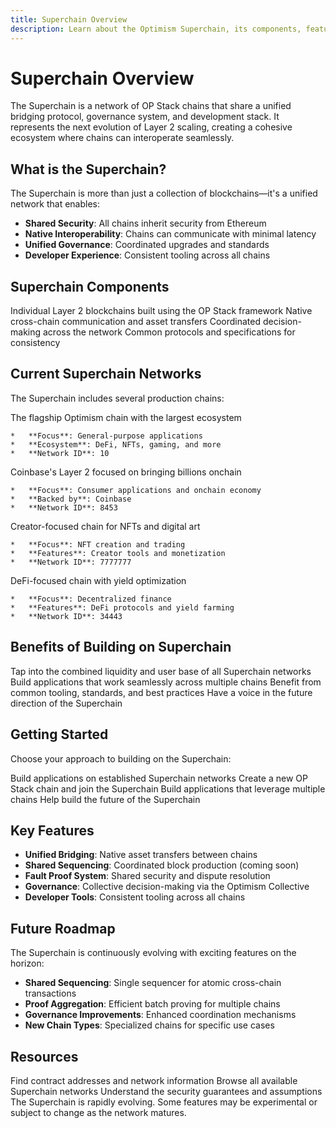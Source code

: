 ```yaml
---
title: Superchain Overview
description: Learn about the Optimism Superchain, its components, features, and how to get started.
---
```



# Superchain Overview

The Superchain is a network of OP Stack chains that share a unified bridging protocol, governance system, and development stack. It represents the next evolution of Layer 2 scaling, creating a cohesive ecosystem where chains can interoperate seamlessly.

## What is the Superchain?

The Superchain is more than just a collection of blockchains—it's a unified network that enables:

*   **Shared Security**: All chains inherit security from Ethereum
*   **Native Interoperability**: Chains can communicate with minimal latency
*   **Unified Governance**: Coordinated upgrades and standards
*   **Developer Experience**: Consistent tooling across all chains

## Superchain Components

<CardGroup cols={2}>
  <Card title="OP Stack Chains" icon="link">
    Individual Layer 2 blockchains built using the OP Stack framework
  </Card>

  <Card title="Bridging Protocol" icon="bridge">
    Native cross-chain communication and asset transfers
  </Card>

  <Card title="Governance System" icon="users">
    Coordinated decision-making across the network
  </Card>

  <Card title="Shared Standards" icon="shield">
    Common protocols and specifications for consistency
  </Card>
</CardGroup>

## Current Superchain Networks

The Superchain includes several production chains:

<Tabs>
  <Tab title="OP Mainnet">
    The flagship Optimism chain with the largest ecosystem

    *   **Focus**: General-purpose applications
    *   **Ecosystem**: DeFi, NFTs, gaming, and more
    *   **Network ID**: 10
  </Tab>

  <Tab title="Base">
    Coinbase's Layer 2 focused on bringing billions onchain

    *   **Focus**: Consumer applications and onchain economy
    *   **Backed by**: Coinbase
    *   **Network ID**: 8453
  </Tab>

  <Tab title="Zora">
    Creator-focused chain for NFTs and digital art

    *   **Focus**: NFT creation and trading
    *   **Features**: Creator tools and monetization
    *   **Network ID**: 7777777
  </Tab>

  <Tab title="Mode">
    DeFi-focused chain with yield optimization

    *   **Focus**: Decentralized finance
    *   **Features**: DeFi protocols and yield farming
    *   **Network ID**: 34443
  </Tab>
</Tabs>

## Benefits of Building on Superchain

<Steps>
  <Step title="Network Effects">
    Tap into the combined liquidity and user base of all Superchain networks
  </Step>

  <Step title="Interoperability">
    Build applications that work seamlessly across multiple chains
  </Step>

  <Step title="Shared Infrastructure">
    Benefit from common tooling, standards, and best practices
  </Step>

  <Step title="Governance Participation">
    Have a voice in the future direction of the Superchain
  </Step>
</Steps>

## Getting Started

Choose your approach to building on the Superchain:

<CardGroup cols={2}>
  <Card title="Deploy on Existing Chain" href="/app-developers/get-started" icon="rocket">
    Build applications on established Superchain networks
  </Card>

  <Card title="Launch Your Own Chain" href="/operators/chain-operators" icon="plus">
    Create a new OP Stack chain and join the Superchain
  </Card>

  <Card title="Cross-Chain Development" href="/interop/get-started" icon="arrows-exchange">
    Build applications that leverage multiple chains
  </Card>

  <Card title="Contribute to Ecosystem" href="/stack/contribute" icon="heart">
    Help build the future of the Superchain
  </Card>
</CardGroup>

## Key Features

*   **Unified Bridging**: Native asset transfers between chains
*   **Shared Sequencing**: Coordinated block production (coming soon)
*   **Fault Proof System**: Shared security and dispute resolution
*   **Governance**: Collective decision-making via the Optimism Collective
*   **Developer Tools**: Consistent tooling across all chains

## Future Roadmap

The Superchain is continuously evolving with exciting features on the horizon:

*   **Shared Sequencing**: Single sequencer for atomic cross-chain transactions
*   **Proof Aggregation**: Efficient batch proving for multiple chains
*   **Governance Improvements**: Enhanced coordination mechanisms
*   **New Chain Types**: Specialized chains for specific use cases

## Resources

<CardGroup cols={3}>
  <Card title="Chain Addresses" href="/superchain/addresses" icon="map">
    Find contract addresses and network information
  </Card>

  <Card title="Network List" href="/superchain/network-list" icon="list">
    Browse all available Superchain networks
  </Card>

  <Card title="Security Model" href="/superchain/security-model" icon="shield">
    Understand the security guarantees and assumptions
  </Card>
</CardGroup>

<Warning>
  The Superchain is rapidly evolving. Some features may be experimental or subject to change as the network matures.
</Warning>
